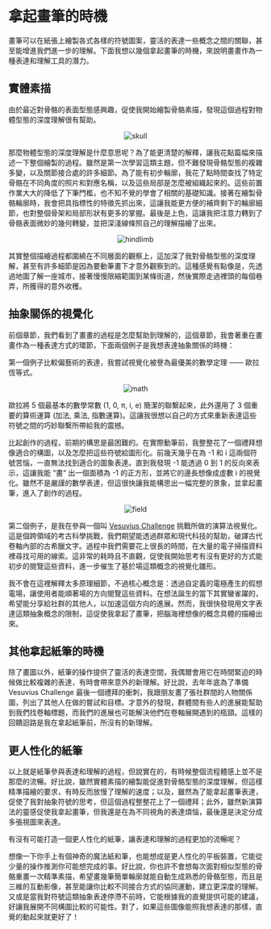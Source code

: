 # 拿起畫筆的時機

畫筆可以在紙張上繪製各式各樣的符號圖案，靈活的表達一些概念之間的關聯，甚至能增進我們進一步的理解。下面我想以幾個拿起畫筆的時機，來說明畫畫作為一種表達和理解工具的潛力。

## 實體素描

由於最近對骨骼的表面型態感興趣，促使我開始繪製骨骼素描，發現這個過程對物體型態的深度理解很有幫助。

<p align="center" style={{ padding: '10px 0 10px 0' }}>
  <img src="./skull.jpg" alt="skull" style={{ width: 'auto' }} /> 
</p>

那麼物體型態的深度理解是什麼意思呢？為了能更清楚的解釋，讓我花點篇幅來描述一下整個繪製的過程。雖然是第一次學習這類主題，但不難發現骨骼型態的複雜多變，以及關節接合處的許多細節。為了能有初步輪廓，我花了點時間查找了特定骨骼在不同角度的照片和對應名稱，以及這些局部是怎麼被組織起來的。這些前置作業大大的降低了下筆門檻，也不知不覺的學會了相關的基礎知識。接著在繪製骨骼輪廓時，我會把具指標性的特徵先抓出來，這讓我能更方便的補齊剩下的輪廓細節，也對整個骨架和局部形狀有更多的掌握。最後是上色，這讓我把注意力轉到了骨骼表面微妙的幾何轉變，並把深淺線條照自己的理解描繪了出來。

<p align="center" style={{ padding: '10px 0 10px 0' }}>
  <img src="./hindlimb.jpg" alt="hindlimb" style={{ width: 'auto' }} /> 
</p>

其實整個描繪過程都圍繞在不同層面的觀察上，這加深了我對骨骼型態的深度理解，甚至有許多細節是因為要動筆畫下才意外觀察到的。這種感覺有點像是，先透過地圖了解一座城市，接著慢慢限縮範圍到某條街道，然後實際走過裡頭的每個巷弄，所獲得的意外收穫。

## 抽象關係的視覺化

前個章節，我們看到了畫畫的過程是怎麼幫助到理解的，這個章節，我會著重在畫畫作為一種表達方式的環節，下面兩個例子是我想表達抽象關係的時機：

第一個例子比較偏藝術的表達，我嘗試視覺化被譽為最優美的數學定理 —— 歐拉恆等式。

<p align="center" style={{ padding: '10px 0 10px 0' }}>
  <img src="./math.jpg" alt="math" style={{ width: 'auto' }} /> 
</p>

歐拉將 5 個最基本的數學常數 (1, 0, π, i, e) 簡潔的聯繫起來，此外還用了 3 個重要的算術運算 (加法, 乘法, 指數運算)。這讓我很想以自己的方式來重新表達這些符號之間的巧妙聯繫所帶給我的震撼。

比起創作的過程，前期的構思是最困難的。在實際動筆前，我整整花了一個禮拜想像適合的構圖，以及怎麼把這些符號給圖形化。前幾天幾乎在為 -1 和 i 這兩個符號苦惱，一直無法找到適合的圖象表達。直到我發現 -1 能透過 0 到 1 的反向來表示，這讓我能 “畫“ 出一個面積為 -1 的正方形，並將它的邊長想像成虛數 i 的視覺化。雖然不是嚴謹的數學表達，但這很快讓我能構思出一幅完整的景象，並拿起畫筆，進入了創作的過程。

<p align="center" style={{ padding: '10px 0 10px 0' }}>
  <img src="./field.jpg" alt="field" style={{ width: 'auto' }} /> 
</p>

第二個例子，是我在參與一個叫 [Vesuvius Challenge](https://scrollprize.org/) 挑戰所做的演算法視覺化。這是個跨領域的考古科學挑戰，我們期望能透過群眾和現代科技的幫助，破譯古代卷軸內部的古希臘文字。過程中我們需要花上很長的時間，在大量的電子掃描資料裡尋找可用的線索。這非常的耗時且不直觀，促使我開始思考有沒有更好的方式能初步的閱覽這些資料，進一步催生了基於場這類概念的視覺化雛形。

我不會在這裡解釋太多原理細節，不過核心概念是：透過自定義的電極產生的假想電場，讓使用者能順著場的方向閱覽這些資料。在想法誕生的當下其實蠻雀躍的，希望能分享給社群的其他人，以加速這個方向的進展。然而，我很快發現用文字表達這類抽象概念的限制，這促使我拿起了畫筆，把腦海裡想像的概念具體的描繪出來。

## 其他拿起紙筆的時機

除了畫圖以外，紙筆的操作提供了靈活的表達空間，我偶爾會用它在時間緊迫的時候做比較複雜的表達，有時會帶來意外的新理解。好比說，去年年底為了準備 Vesuvius Challenge 最後一個禮拜的衝刺，我跟朋友畫了張社群間的人物關係圖，列出了其他人在做的嘗試和目標。才意外的發現，群體間有些人的進展能幫助到我們找卷軸標題，而我們的進展也可能解決他們在卷軸展開遇到的瓶頸。這樣的回饋迴路是我在拿起紙筆前，所沒有的新理解。

## 更人性化的紙筆

以上就是紙筆參與表達和理解的過程，但說實在的，有時候整個流程體感上並不是那麼的流暢。好比說，雖然實體素描的繪製能促進對骨骼型態的深度理解，但這樣精準描繪的要求，有時反而放慢了理解的速度；以及，雖然為了能拿起畫筆表達，促使了我對抽象符號的思考，但這個過程整整花上了一個禮拜；此外，雖然新演算法的靈感促使我拿起畫筆，但我還是在為不同視角的表達煩惱，最後還是決定分成多張視圖來表達。

有沒有可能打造一個更人性化的紙筆，讓表達和理解的過程更加的流暢呢？

想像一下你手上有個神奇的魔法紙和筆，也能想成是更人性化的平板裝置，它能從少量的操作推測你可能想完成的事。好比說，你也許不會想每次面對相似型態的骨骼重畫一次精準素描，希望畫幾筆簡單輪廓就能自動生成熟悉的骨骼型態，而且是三維的互動影像，甚至能讓你比較不同接合方式的協同運動，建立更深度的理解。又或是當我對符號這類抽象表達停滯不前時，它能根據我的直覺提供可能的建議，好讓我展開不同構圖比較的可能性。對了，如果這些圖像能照我想表達的那樣，直覺的動起來就更好了！
